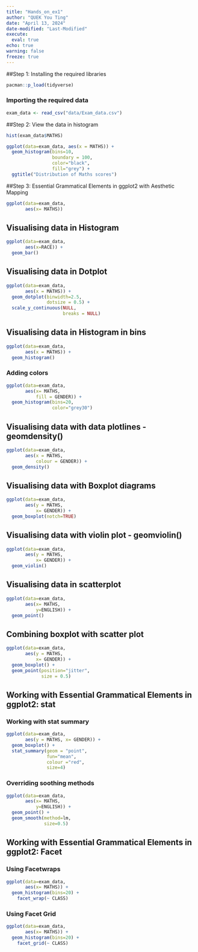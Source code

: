 ```yaml
---
title: "Hands_on_ex1"
author: "QUEK You Ting"
date: "April 13, 2024"
date-modified: "Last-Modified"
execute: 
  eval: true
echo: true
warning: false
freeze: true
---
```


##Step 1: Installing the required libraries

```r
pacman::p_load(tidyverse)
```


### Importing the required data

```r
exam_data <- read_csv("data/Exam_data.csv")
```

##Step 2: View the data in histogram

```r
hist(exam_data$MATHS)

ggplot(data=exam_data, aes(x = MATHS)) +
  geom_histogram(bins=10, 
                 boundary = 100,
                 color="black", 
                 fill="grey") +
  ggtitle("Distribution of Maths scores")
```

##Step 3: Essential Grammatical Elements in ggplot2 with Aesthetic Mapping

```r
ggplot(data=exam_data, 
       aes(x= MATHS))
```

## Visualising data in Histogram

```r
ggplot(data=exam_data, 
       aes(x=RACE)) +
  geom_bar()
```

## Visualising data in Dotplot

```r
ggplot(data=exam_data, 
       aes(x = MATHS)) +
  geom_dotplot(binwidth=2.5,         
               dotsize = 0.5) +      
  scale_y_continuous(NULL,           
                     breaks = NULL)  
```

## Visualising data in Histogram in bins

```r
ggplot(data=exam_data, 
       aes(x = MATHS)) +
  geom_histogram()       
```

### Adding colors

```r
ggplot(data=exam_data, 
       aes(x= MATHS, 
           fill = GENDER)) +
  geom_histogram(bins=20, 
                 color="grey30")
```

## Visualising data with data plotlines - geomdensity()

```r
ggplot(data=exam_data, 
       aes(x = MATHS, 
           colour = GENDER)) +
  geom_density()
```

## Visualising data with Boxplot diagrams

```r
ggplot(data=exam_data, 
       aes(y = MATHS, 
           x= GENDER)) +
  geom_boxplot(notch=TRUE)
```

## Visualising data with violin plot - geomviolin()

```r
ggplot(data=exam_data, 
       aes(y = MATHS, 
           x= GENDER)) +
  geom_violin()
```

## Visualising data in scatterplot

```r
ggplot(data=exam_data, 
       aes(x= MATHS, 
           y=ENGLISH)) +
  geom_point()            
```

## Combining boxplot with scatter plot

```r
ggplot(data=exam_data, 
       aes(y = MATHS, 
           x= GENDER)) +
  geom_boxplot() +                    
  geom_point(position="jitter", 
             size = 0.5)        
```

## Working with Essential Grammatical Elements in ggplot2: stat

### Working with stat summary

```r

ggplot(data=exam_data, 
       aes(y = MATHS, x= GENDER)) +
  geom_boxplot() +
  stat_summary(geom = "point",       
               fun="mean",         
               colour ="red",        
               size=4)               

```

### Overriding soothing methods

```r
ggplot(data=exam_data, 
       aes(x= MATHS, 
           y=ENGLISH)) +
  geom_point() +
  geom_smooth(method=lm, 
              size=0.5)
```

## Working with Essential Grammatical Elements in ggplot2: Facet

### Using Facetwraps

```r
ggplot(data=exam_data, 
       aes(x= MATHS)) +
  geom_histogram(bins=20) +
    facet_wrap(~ CLASS)
```

### Using Facet Grid

```r
ggplot(data=exam_data, 
       aes(x= MATHS)) +
  geom_histogram(bins=20) +
    facet_grid(~ CLASS)
```
